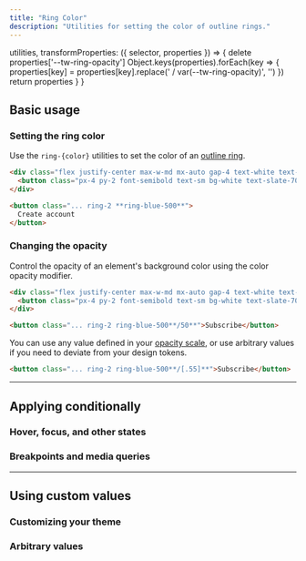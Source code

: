 ```yaml
---
title: "Ring Color"
description: "Utilities for setting the color of outline rings."
---
```



  utilities,
  transformProperties: ({ selector, properties }) => {
    delete properties['--tw-ring-opacity']
    Object.keys(properties).forEach(key => {
      properties[key] = properties[key].replace(' / var(--tw-ring-opacity)', '')
    })
    return properties
  }
}

## Basic usage

### Setting the ring color

Use the `ring-{color}` utilities to set the color of an [outline ring](/docs/ring-width).

```html {{ mode: 'example' }}
<div class="flex justify-center max-w-md mx-auto gap-4 text-white text-sm text-center font-bold leading-6">
  <button class="px-4 py-2 font-semibold text-sm bg-white text-slate-700 border border-slate-300 rounded-md shadow-sm ring-2 ring-offset-2 ring-offset-slate-50 ring-blue-500 dark:ring-offset-slate-900 dark:bg-slate-700 dark:text-slate-200 dark:border-transparent">Create account</button>
</div>
```

```html
<button class="... ring-2 **ring-blue-500**">
  Create account
</button>
```

### Changing the opacity

Control the opacity of an element's background color using the color opacity modifier.

```html {{ mode: 'example' }}
<div class="flex justify-center max-w-md mx-auto gap-4 text-white text-sm text-center font-bold leading-6">
  <button class="px-4 py-2 font-semibold text-sm bg-white text-slate-700 border border-slate-300 rounded-md shadow-sm ring-2 ring-offset-2 ring-offset-slate-50 ring-blue-500/50 dark:ring-offset-slate-900 dark:bg-slate-700 dark:text-slate-200 dark:border-transparent">Create account</button>
</div>
```

```html
<button class="... ring-2 ring-blue-500**/50**">Subscribe</button>
```

You can use any value defined in your [opacity scale](/docs/opacity), or use arbitrary values if you need to deviate from your design tokens.

```html
<button class="... ring-2 ring-blue-500**/[.55]**">Subscribe</button>
```

---

## <Heading ignore>Applying conditionally</Heading>

### <Heading ignore>Hover, focus, and other states</Heading>

<HoverFocusAndOtherStates defaultClass="ring ring-blue-300" featuredClass="ring-blue-500" />

### <Heading ignore>Breakpoints and media queries</Heading>

<BreakpointsAndMediaQueries defaultClass="ring ring-blue-300" featuredClass="ring-blue-500" />

---

## Using custom values

### Customizing your theme

<CustomizePluginColors name="ring" configKey="ringColor" />

### Arbitrary values

<ArbitraryValues property="ring-{color}" featuredClass="ring-[#50d71e]" />
